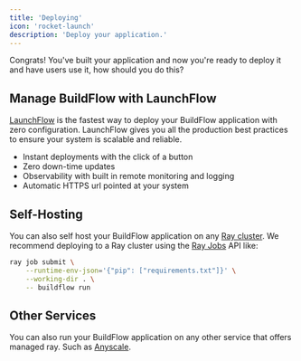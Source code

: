```yaml
---
title: 'Deploying'
icon: 'rocket-launch'
description: 'Deploy your application.'
---
```


Congrats! You've built your application and now you're ready to deploy it and have users use it, how should you do this?

## Manage BuildFlow with LaunchFlow

[LaunchFlow](https://launchflow.com) is the fastest way to deploy your BuildFlow application with zero configuration. LaunchFlow gives you all the production best practices to ensure your system is scalable and reliable.

- Instant deployments with the click of a button
- Zero down-time updates
- Observability with built in remote monitoring and logging
- Automatic HTTPS url pointed at your system

## Self-Hosting

You can also self host your BuildFlow application on any [Ray cluster](https://docs.ray.io/en/latest/cluster/getting-started.html). We recommend deploying to a Ray cluster using the [Ray Jobs](https://docs.ray.io/en/latest/cluster/running-applications/job-submission/index.html) API like:

```bash
ray job submit \
    --runtime-env-json='{"pip": ["requirements.txt"]}' \
    --working-dir . \
    -- buildflow run
```

## Other Services

You can also run your BuildFlow application on any other service that offers managed ray. Such as [Anyscale](https://www.anyscale.com).